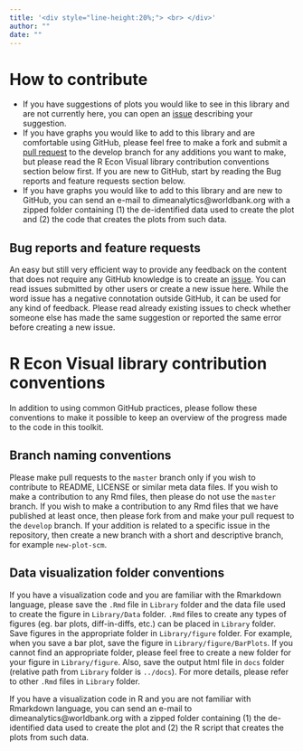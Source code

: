 ```yaml
---
title: '<div style="line-height:20%;"> <br> </div>'
author: ""
date: ""
---
```


# How to contribute
  + If you have suggestions of plots you would like to see in this library and are not currently here, you can open an [issue](https://github.com/worldbank/r-econ-visual-library/issues) describing your suggestion.
  + If you have graphs you would like to add to this library and are comfortable using GitHub, please feel free to make a fork and submit a [pull request](https://github.com/worldbank/r-econ-visual-library/pulls) to the develop branch for any additions you want to make, but please read the R Econ Visual library contribution conventions section below first. If you are new to GitHub, start by reading the Bug reports and feature requests section below. 
  + If you have graphs you would like to add to this library and are new to GitHub, you can send an e-mail to dimeanalytics@worldbank.org with a zipped folder containing (1) the de-identified data used to create the plot and (2) the code that creates the plots from such data.
  
## Bug reports and feature requests

An easy but still very efficient way to provide any feedback on the content that does not require any GitHub knowledge is to create an [issue](https://github.com/worldbank/r-econ-visual-library/issues). You can read issues submitted by other users or create a new issue here. While the word issue has a negative connotation outside GitHub, it can be used for any kind of feedback. Please read already existing issues to check whether someone else has made the same suggestion or reported the same error before creating a new issue.

# R Econ Visual library contribution conventions

In addition to using common GitHub practices, please follow these conventions to make it possible to keep an overview of the progress made to the code in this toolkit.

## Branch naming conventions

Please make pull requests to the `master` branch only if you wish to contribute to README, LICENSE or similar meta data files. If you wish to make a contribution to any Rmd files, then please do not use the `master` branch. If you wish to make a contribution to any Rmd files that we have published at least once, then please fork from and make your pull request to the `develop` branch.  If your addition is related to a specific issue in the repository, then create a new branch with a short and descriptive branch, for example `new-plot-scm`.

## Data visualization folder conventions

If you have a visualization code and you are familiar with the Rmarkdown language, please save the `.Rmd` file in `Library` folder and the data file used to create the figure in `Library/Data` folder. `.Rmd` files to create any types of figures (eg. bar plots, diff-in-diffs, etc.) can be placed in `Library` folder. Save figures in the appropriate folder in `Library/figure` folder. For example, when you save a bar plot, save the figure in `Library/figure/BarPlots`. If you cannot find an appropriate folder, please feel free to create a new folder for your figure in `Library/figure`. Also, save the output html file in `docs` folder (relative path from `Library` folder is `../docs`). For more details, please refer to other `.Rmd` files in `Library` folder.

If you have a visualization code in R and you are not familiar with Rmarkdown language, you can send an e-mail to dimeanalytics@worldbank.org with a zipped folder containing (1) the de-identified data used to create the plot and (2) the R script that creates the plots from such data.
